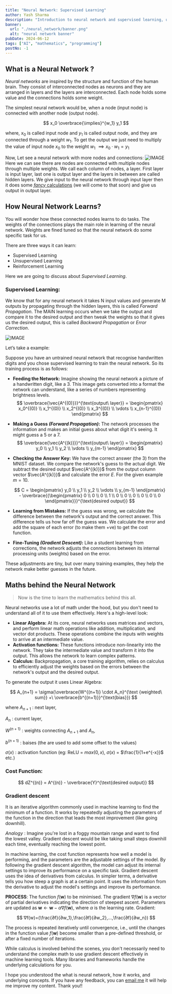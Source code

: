 ```yaml
---
title: "Neural Network: Supervised Learning"
author: Yash Sharma
description: "Introduction to neural network and supervised learning, underlying concepts and mathematics."
banner:
  url: "./neural_network/banner.png"
  alt: "neural network banner"
pubDate: 2024-06-12
tags: ["AI", "mathematics", "programming"]
postNo: -1
---
```



## What is a Neural Network ?

_Neural networks_ are inspired by the structure and function of the human brain. They consist of interconnected nodes as neurons and they are arranged in layers and the layers are interconnected. Each node holds some value and the connections holds some weight.

The simplest neural network would be, when a node (input node) is connected with another node (output node).

$$
x_0 \overbrace{\implies}^{w_1} y_1
$$

where, $x_0$ is called input node and $y_1$ is called output node, and they are connected through a weight $w_1$. To get the output we just need to multiply the value of input node $x_0$ to the weight $w_1$ $\implies x_0 \cdot w_1 = y_1$

Now, Let see a neural network with more nodes and connections:
![IMAGE](./neural_network/neural_network.png)
Here we can see there are nodes are connected with multiple nodes through multiple weights.
We call each column of nodes, a layer. First layer is input layer, last one is output layer and the layers in between are called hidden layers. We give input to the neural network through input layer then it does some [_fancy_ calculations](#maths-behind-the-neural-network) (we will come to that soon) and give us output in output layer.

## How Neural Network Learns?

You will wonder how these connected nodes learns to do tasks. The weights of the connections plays the main role in learning of the neural network. Weights are fined tuned so that the neural network do some specific task for us.

There are three ways it can learn:

- Supervised Learning
- Unsupervised Learning
- Reinforcement Learning

Here we are going to discuss about _Supervised Learning_.

### **Supervised Learning**:

We know that for any neural network it takes N input values and generate M outputs by propagating through the hidden layers, this is called _Forward Propagation_. The MAIN learning occurs when we take the output and compare it to the desired output and then tweak the weights so that it gives us the desired output, this is called _Backward Propagation_ or _Error Correction_.

![IMAGE](./neural_network/supervised_learning.png)

Let’s take a example:

Suppose you have an untrained neural network that recognise handwritten digits and you chose supervised learning to train the neural network. So its training process is as follows:

- **Feeding the Network:** Imagine showing the neural network a picture of a handwritten digit, like a 3. This image gets converted into a format the network can understand, like a series of numbers representing brightness levels.
  $$
  \overbrace{\vec{A^{(0)}}}^{\text{output\ layer}} = \begin{pmatrix} x_0^{(0)} \\ x_1^{(0)} \\ x_2^{(0)} \\ x_3^{(0)} \\ \vdots \\ x_{n-1}^{(0)} \end{pmatrix}
  $$
- **Making a Guess _(Forward Propagation)_:** The network processes the information and makes an initial guess about what digit it's seeing. It might guess a 5 or a 7.
  $$
  \overbrace{\vec{A^{(k)}}}^{\text{output\ layer}} = \begin{pmatrix} y_0 \\ y_1 \\ y_2 \\ \vdots \\ y_{m-1} \end{pmatrix}
  $$
- **Checking the Answer Key:** We have the correct answer (the 3) from the MNIST dataset. We compare the network's guess to the actual digit. We subtract the desired output $\vec{A^{(k)}}$ from the output column vector $\vec{A^{(k)}}$ and calculate the error $E$. For the given example $m = 10$.

  $$
  C = \begin{pmatrix}  y_0 \\ y_1 \\ y_2 \\ \vdots \\ y_{m-1} \end{pmatrix} - \overbrace{{\begin{pmatrix} 0 \\ 0 \\ 0 \\ 1 \\ 0 \\ 0 \\ 0 \\ 0 \\ 0 \\ 0 \end{pmatrix}}}^{\text{desired output}}
  $$

- **Learning from Mistakes:** If the guess was wrong, we calculate the difference between the network's output and the correct answer. This difference tells us how far off the guess was. We calculate the error and add the square of each error (to make them +ve) to get the cost function.
- **Fine-Tuning _(Gradient Descent)_:** Like a student learning from corrections, the network adjusts the connections between its internal processing units (weights) based on the error.

These adjustments are tiny, but over many training examples, they help the network make better guesses in the future.

## Maths behind the Neural Network

> Now is the time to learn the mathematics behind this all.

Neural networks use a lot of math under the hood, but you don't need to understand all of it to use them effectively. Here's a high-level look:

- **Linear Algebra:** At its core, neural networks uses matrices and vectors, and perform linear math operations like addition, multiplication, and vector dot products. These operations combine the inputs with weights to arrive at an intermediate value.
- **Activation functions:** These functions introduce non-linearity into the network. They take the intermediate value and transform it into the output. This allows the network to learn complex patterns.
- **Calculus:** Backpropagation, a core training algorithm, relies on calculus to efficiently adjust the weights based on the errors between the network's output and the desired output.

To generate the output it uses Linear Algebra:

$$
A_{n+1} = \sigma(\overbrace{W^{(n+1)} \cdot A_n}^{\text {weighted\ sum}} +\ \overbrace{b^{(n+1)}}^{\text{bias}})
$$

where
$A_{n+1}$ : next layer,

$A_{n}$ : current layer,

$W^{(n+1)}$ : weights connecting $A_{n+1}$ and $A_{n}$,

$b^{(n+1)}$ : baises (the are used to add some offset to the values)

$\sigma(x)$ : activation function (eg: ReLU = $max(0, x)$, $\sigma(x)$ = $\frac{1}{1+e^{-x}}$ etc.)

### Cost Function:

$$
dZ^{(n)} = A^{(n)} - \overbrace{Y}^{\text{desired output}}
$$

### Gradient descent

It is an iterative algorithm commonly used in machine learning to find the minimum of a function. It works by repeatedly adjusting the parameters of the function in the direction that leads the most improvement (like going downhill).

_Analogy_ : Imagine you're lost in a foggy mountain range and want to find the lowest valley. Gradient descent would be like taking small steps downhill each time, eventually reaching the lowest point.

In machine learning, the cost function represents how well a model is performing, and the parameters are the adjustable settings of the model. By following the gradient descent algorithm, the model can adjust its internal settings to improve its performance on a specific task. Gradient descent uses the idea of derivatives from calculus. In simpler terms, a derivative tells you how steep a graph is at a certain point. It uses the information from the derivative to adjust the model's settings and improve its performance.

**PROCESS**: The function $f(\mathbf{w})$ to be minimised. The gradient $\nabla f(\mathbf{w})$ is a vector of partial derivatives indicating the direction of steepest ascent. Parameters are updated as $\mathbf{w} \leftarrow \mathbf{w} - \alpha \nabla f(\mathbf{w})$, where $\alpha$ is the learning rate.
Gradient:

$$
∇f(w)=(\frac{​∂f}{∂w_1},\frac{​∂f}{∂w_2}​,…,\frac{​∂f}{∂w_n})
$$

The process is repeated iteratively until convergence, i.e., until the changes in the function value $f(\mathbf{w})$ become smaller than a pre-defined threshold, or after a fixed number of iterations.

While calculus is involved behind the scenes, you don't necessarily need to understand the complex math to use gradient descent effectively in machine learning tools. Many libraries and frameworks handle the underlying calculations for you.

I hope you understood the what is neural network, how it works, and underlying concepts. If you have any feedback, you can [email me](mailto:yashsharma4583@gmail.com) it will help me improve my content.
Thank you!!
